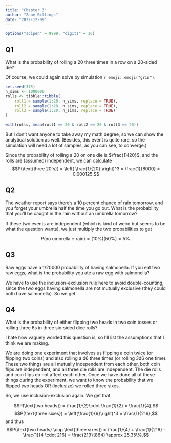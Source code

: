 ```yaml
---
title: "Chapter 3"
author: "Zane Billings"
date: "2022-12-09"
---
```


```r
options("scipen" = 9999, "digits" = 16)
```


## Q1

::: {.callout-note appearance="simple"}

What is the probability of rolling a 20 three times in a row on a 20-sided die?

:::

Of course, we could again solve by simulation `r emoji::emoji("grin")`.

```r
set.seed(375)
n_sims <- 1000000
rolls <- tibble::tibble(
	roll1 = sample(1:20, n_sims, replace = TRUE),
	roll2 = sample(1:20, n_sims, replace = TRUE),
	roll3 = sample(1:20, n_sims, replace = TRUE)
)

with(rolls, mean(roll1 == 20 & roll2 == 20 & roll3 == 20))
```

But I don't want anyone to take away my math degree, so we can show the
analytical solution as well. (Besides, this event is quite rare, so the
simulation will need a lot of samples, as you can see, to converge.)

Since the probability of rolling a 20 on one die is $\frac{1}{20}$, and the rolls
are (assumed) independent, we can calculate
$$P(\text{three 20's}) = \left( \frac{1}{20} \right)^3 = \frac{1}{8000} = 0.000125.$$


## Q2

::: {.callout-note appearance="simple"}

The weather report says there's a 10 percent chance of rain tomorrow, and you forget your umbrella half the time you go out. What is the probability that you'll be caught in the rain without an umbrella tomorrow?

:::

If these two events are independent (which is kind of weird but seems to be
what the question wants), we just multiply the two probabilities to get

$$P(\text{no umbrella} \cap \text{rain}) = (10\%) (50\%) = 5\%.$$

## Q3

::: {.callout-note appearance="simple"}

Raw eggs have a $1/20000$ probability of having salmonella. If you eat two raw
eggs, what is the probability you ate a raw egg with salmonella?

:::

We have to use the inclusion-exclusion rule here to avoid double-counting, since
the two eggs having salmonella are not mutually exclusive (they could both
have salmonella). So we get
\begin{align*}
P(\text{ate a salmonella egg}) &= P(\text{egg one had salmonella}) + P(\text{egg two had salmonella})
\\ &\quad\quad -P(\text{both eggs had salmonella}) \\
&= \frac{1}{20000} + \frac{1}{20000} - \left(\frac{1}{20000}\right) ^2 \\
&= \frac{39,999}{400,000,000} \approx 0.009\%.
\end{align*}

## Q4

::: {.callout-note appearance="simple}

What is the probability of either flipping two heads in two coin tosses or
rolling three 6s in three six-sided dice rolls?

:::

I hate how vaguely worded this question is, so I'll list the assumptions that
I think we are making.

We are doing one experiment that involves us flipping a coin twice (or flipping
two coins) and also rolling a d6 three times (or rolling 3d6 one time). These
two things are all mutually independent from each other, both coin flips are 
independent, and all three die rolls are independent. The die rolls and coin
flips do not affect each other. Once we have done all of these things during
the experiment, we want to know the probability that we flipped two heads OR
(inclusize) we rolled three sixes.

So, we use inclusion-exclusion again. We get that

$$P(\text{two heads}) = \frac{1}{2}\cdot \frac{1}{2} = \frac{1}{4},$$
$$P(\text{three sixes}) = \left(\frac{1}{6}\right)^3 = \frac{1}{216},$$
and thus
$$P(\text{two heads} \cup \text{three sixes}) = \frac{1}{4} + \frac{1}{216} - \frac{1}{4 \cdot 216} = \frac{219}{864} \approx 25.35\%.$$

<!-- end of file -->
